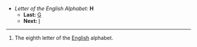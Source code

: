 *''Letter of the English Alphabet:'' '''H'''
**'''Last:''' [[G]]
**'''Next:''' [[I]]
----

#The eighth letter of the [[English]] alphabet.
